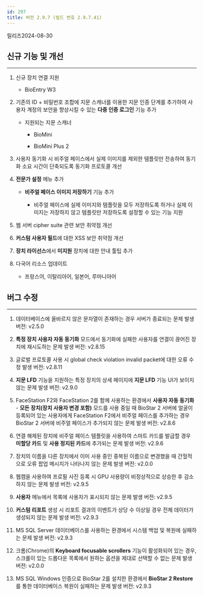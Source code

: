 ```yaml
---
id: 297
title: 버전 2.9.7 (빌드 번호 2.9.7.41)
---
```


릴리즈<Separator/>2024-08-30


<DocumentA />


<DocumentB />

## 신규 기능 및 개선

---

1. 신규 장치 연결 지원

    * BioEntry W3

1. 기존의 ID + 비밀번호 조합에 지문 스캐너를 이용한 지문 인증 단계를 추가하여 사용자 계정의 보안을 향상시킬 수 있는 **다중 인증 로그인** 기능 추가

    * 지원되는 지문 스캐너

      * BioMini

      * BioMini Plus 2

1. 사용자 동기화 시 비주얼 페이스에서 실제 이미지를 제외한 템플릿만 전송하여 동기화 소요 시간이 단축되도록 동기화 프로토콜 개선

1. **전문가 설정** 메뉴 추가

    * **비주얼 페이스 이미지 저장하기** 기능 추가

      * 비주얼 페이스에 실제 이미지와 템플릿을 모두 저장하도록 하거나 실제 이미지는 저장하지 않고 템플릿만 저장하도록 설정할 수 있는 기능 지원

1. 웹 서버 cipher suite 관련 보안 취약점 개선

1. **커스텀 사용자 필드**에 대한 XSS 보안 취약점 개선

1. **장치 라이선스**에서 **미지원** 장치에 대한 안내 툴팁 추가

1. 다국어 리소스 업데이트

    * 프랑스어, 이탈리아어, 일본어, 루마니아어

## 버그 수정

---

<BugLists>

1. 데이터베이스에 올바르지 않은 문자열이 존재하는 경우 서버가 종료되는 문제 <Badge>발생 버전: v2.5.0</Badge>

1. **특정 장치 사용자 자동 동기화** 모드에서 동기화에 실패한 사용자를 연결이 끊어진 장치에 재시도하는 문제 <Badge>발생 버전: v2.8.15</Badge>

1. 글로벌 프로토콜 사용 시 global check violation invalid packet에 대한 오류 수정 <Badge>발생 버전: v2.8.11</Badge>

1. **지문 LFD** 기능을 지원하는 특정 장치의 상세 페이지에 **지문 LFD** 기능 UI가 보이지않는 문제 <Badge>발생 버전: v2.9.0</Badge>

1. FaceStation F2와 FaceStation 2를 함께 사용하는 환경에서 **사용자 자동 동기화** - **모든 장치(장치 사용자 변경 포함)** 모드를 사용 중일 때 BioStar 2 서버에 얼굴이 등록되어 있는 사용자에게 FaceStation F2에서 비주얼 페이스를 추가하는 경우 BioStar 2 서버에 비주얼 페이스가 추가되지 않는 문제 <Badge>발생 버전: v2.8.6</Badge>

1. 연결 해제된 장치에 비주얼 페이스 템플릿을 사용하여 스마트 카드를 발급할 경우 **미할당 카드** 및 **사용 정지된 카드**에 추가되는 문제 <Badge>발생 버전: v2.9.6</Badge>

1. 장치의 이름을 다른 장치에서 이미 사용 중인 중복된 이름으로 변경했을 때 간헐적으로 오류 팝업 메시지가 나타나지 않는 문제 <Badge>발생 버전: v2.0.0</Badge>

1. 웹캠을 사용하여 프로필 사진 등록 시 GPU 사용량이 비정상적으로 상승한 후 감소하지 않는 문제 <Badge>발생 버전: v2.9.5</Badge>

1. **사용자** 메뉴에서 목록에 사용자가 표시되지 않는 문제 <Badge>발생 버전: v2.9.5</Badge>

1. **커스텀 리포트** 생성 시 리포트 결과의 이벤트가 상당 수 이상일 경우 전체 데이터가 생성되지 않는 문제 <Badge>발생 버전: v2.9.3</Badge>

1. MS SQL Server 데이터베이스를 사용하는 환경에서 시스템 백업 및 복원에 실패하는 문제 <Badge>발생 버전: v2.9.3</Badge>

1. 크롬(Chrome)의 **Keyboard focusable scrollers** 기능이 활성화되어 있는 경우, 스크롤이 있는 드롭다운 목록에서 원하는 옵션을 제대로 선택할 수 없는 문제 <Badge>발생 버전: v2.0.0</Badge>

1. MS SQL Windows 인증으로 BioStar 2를 설치한 환경에서 **BioStar 2 Restore**를 통한 데이터베이스 복원이 실패하는 문제 <Badge>발생 버전: v2.9.3</Badge>

</BugLists>